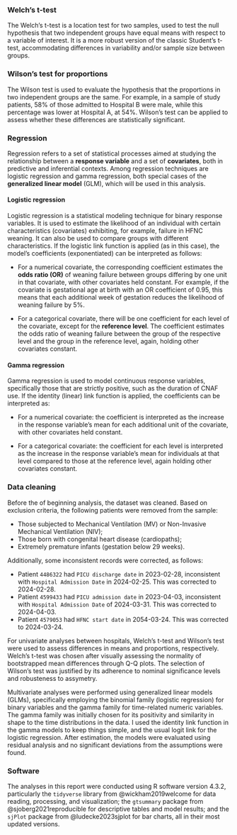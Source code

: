 ### Welch's t-test

The Welch's t-test is a location test for two samples, used to test the null hypothesis that two independent groups have equal means with respect to a variable of interest. It is a more robust version of the classic Student's t-test, accommodating differences in variability and/or sample size between groups.

### Wilson's test for proportions

The Wilson test is used to evaluate the hypothesis that the proportions in two independent groups are the same. For example, in a sample of study patients, 58% of those admitted to Hospital B were male, while this percentage was lower at Hospital A, at 54%. Wilson's test can be applied to assess whether these differences are statistically significant.

### Regression

Regression refers to a set of statistical processes aimed at studying the relationship between a **response variable** and a set of **covariates**, both in predictive and inferential contexts. Among regression techniques are logistic regression and gamma regression, both special cases of the **generalized linear model** (GLM), which will be used in this analysis.

#### Logistic regression

Logistic regression is a statistical modeling technique for binary response variables. It is used to estimate the likelihood of an individual with certain characteristics (covariates) exhibiting, for example, failure in HFNC weaning. It can also be used to compare groups with different characteristics. If the logistic link function is applied (as in this case), the model's coefficients (exponentiated) can be interpreted as follows:

- For a numerical covariate, the corresponding coefficient estimates the **odds ratio (OR)** of weaning failure between groups differing by one unit in that covariate, with other covariates held constant. For example, if the covariate is gestational age at birth with an OR coefficient of 0.95, this means that each additional week of gestation reduces the likelihood of weaning failure by 5%.

- For a categorical covariate, there will be one coefficient for each level of the covariate, except for the **reference level**. The coefficient estimates the odds ratio of weaning failure between the group of the respective level and the group in the reference level, again, holding other covariates constant.

#### Gamma regression

Gamma regression is used to model continuous response variables, specifically those that are strictly positive, such as the duration of CNAF use. If the identity (linear) link function is applied, the coefficients can be interpreted as:

- For a numerical covariate: the coefficient is interpreted as the increase in the response variable's mean for each additional unit of the covariate, with other covariates held constant.

- For a categorical covariate: the coefficient for each level is interpreted as the increase in the response variable's mean for individuals at that level compared to those at the reference level, again holding other covariates constant.

### Data cleaning

Before the of beginning analysis, the dataset was cleaned. Based on exclusion criteria, the following patients were removed from the sample:

- Those subjected to Mechanical Ventilation (MV) or Non-Invasive Mechanical Ventilation (NIV);
- Those born with congenital heart disease (cardiopaths);
- Extremely premature infants (gestation below 29 weeks).

Additionally, some inconsistent records were corrected, as follows:

- Patient `4486322` had `PICU discharge date` in 2023-02-28, inconsistent with `Hospital Admission Date` in 2024-02-25. This was corrected to 2024-02-28.
- Patient `4599433` had `PICU admission date` in 2023-04-03, inconsistent with `Hospital Admission Date` of 2024-03-31. This was corrected to 2024-04-03.
- Patient `4579053` had `HFNC start date` in 2054-03-24. This was corrected to 2024-03-24.

For univariate analyses between hospitals, Welch's t-test and Wilson's test were used to assess differences in means and proportions, respectively. Welch’s t-test was chosen after visually assessing the normality of bootstrapped mean differences through Q-Q plots. The selection of Wilson’s test was justified by its adherence to nominal significance levels and robusteness to assymetry.

Multivariate analyses were performed using generalized linear models (GLMs), specifically employing the binomial family (logistic regression) for binary variables and the gamma family for time-related numeric variables. The gamma family was initially chosen for its positivity and similarity in shape to the time distributions in the data. I used the identity link function in the gamma models to keep things simple, and the usual logit link for the logistic regression. After estimation, the models were evaluated using residual analysis and no significant deviations from the assumptions were found.

### Software

The analyses in this report were conducted using R software version 4.3.2, particularly the `tidyverse` library from @wickham2019welcome for data reading, processing, and visualization; the `gtsummary` package from @sjoberg2021reproducible for descriptive tables and model results; and the `sjPlot` package from @ludecke2023sjplot for bar charts, all in their most updated versions.

